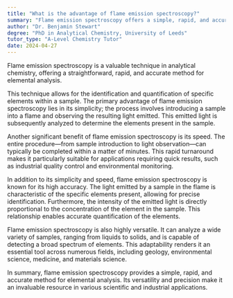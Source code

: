 ```yaml
---
title: "What is the advantage of flame emission spectroscopy?"
summary: "Flame emission spectroscopy offers a simple, rapid, and accurate approach for elemental analysis, making it a beneficial technique in various analytical applications."
author: "Dr. Benjamin Stewart"
degree: "PhD in Analytical Chemistry, University of Leeds"
tutor_type: "A-Level Chemistry Tutor"
date: 2024-04-27
---
```


Flame emission spectroscopy is a valuable technique in analytical chemistry, offering a straightforward, rapid, and accurate method for elemental analysis.

This technique allows for the identification and quantification of specific elements within a sample. The primary advantage of flame emission spectroscopy lies in its simplicity; the process involves introducing a sample into a flame and observing the resulting light emitted. This emitted light is subsequently analyzed to determine the elements present in the sample.

Another significant benefit of flame emission spectroscopy is its speed. The entire procedure—from sample introduction to light observation—can typically be completed within a matter of minutes. This rapid turnaround makes it particularly suitable for applications requiring quick results, such as industrial quality control and environmental monitoring.

In addition to its simplicity and speed, flame emission spectroscopy is known for its high accuracy. The light emitted by a sample in the flame is characteristic of the specific elements present, allowing for precise identification. Furthermore, the intensity of the emitted light is directly proportional to the concentration of the element in the sample. This relationship enables accurate quantification of the elements.

Flame emission spectroscopy is also highly versatile. It can analyze a wide variety of samples, ranging from liquids to solids, and is capable of detecting a broad spectrum of elements. This adaptability renders it an essential tool across numerous fields, including geology, environmental science, medicine, and materials science.

In summary, flame emission spectroscopy provides a simple, rapid, and accurate method for elemental analysis. Its versatility and precision make it an invaluable resource in various scientific and industrial applications.
    